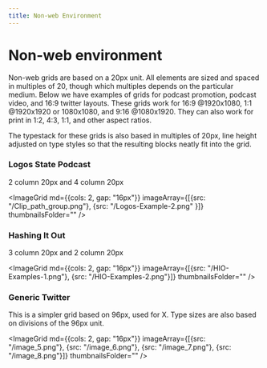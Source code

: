 ```yaml
---
title: Non-web Environment
---
```



# Non-web environment

Non-web grids are based on a 20px unit. All elements are sized and spaced in multiples of 20, though which multiples depends on the particular medium. Below we have examples of grids for podcast promotion, podcast video, and 16:9 twitter layouts. These grids work for 16:9 @1920x1080, 1:1 @1920x1920 or 1080x1080, and 9:16 @1080x1920. They can also work for print in 1:2, 4:3, 1:1, and other aspect ratios.

The typestack for these grids is also based in multiples of 20px, line height adjusted on type styles so that the resulting blocks neatly fit into the grid.

### Logos State Podcast

<!-- [Sizzle Reel draft.mp4](Gallery%20e5522cb5bfc94082adac41f1ab17a673/Sizzle_Reel_draft.mp4) -->

2 column 20px and 4 column 20px

<ImageGrid md={{cols: 2, gap: "16px"}} imageArray={[{src: "/Clip_path_group.png"}, {src: "/Logos-Example-2.png" }]} thumbnailsFolder="" />

### Hashing It Out

3 column 20px and 2 column 20px

<ImageGrid md={{cols: 2, gap: "16px"}} imageArray={[{src: "/HIO-Examples-1.png"}, {src: "/HIO-Examples-2.png"}]} thumbnailsFolder="" />

### Generic Twitter

This is a simpler grid based on 96px, used for X. Type sizes are also based on divisions of the 96px unit.

<ImageGrid md={{cols: 2, gap: "16px"}} imageArray={[{src: "/image_5.png"}, {src: "/image_6.png"}, {src: "/image_7.png"}, {src: "/image_8.png"}]} thumbnailsFolder="" />

